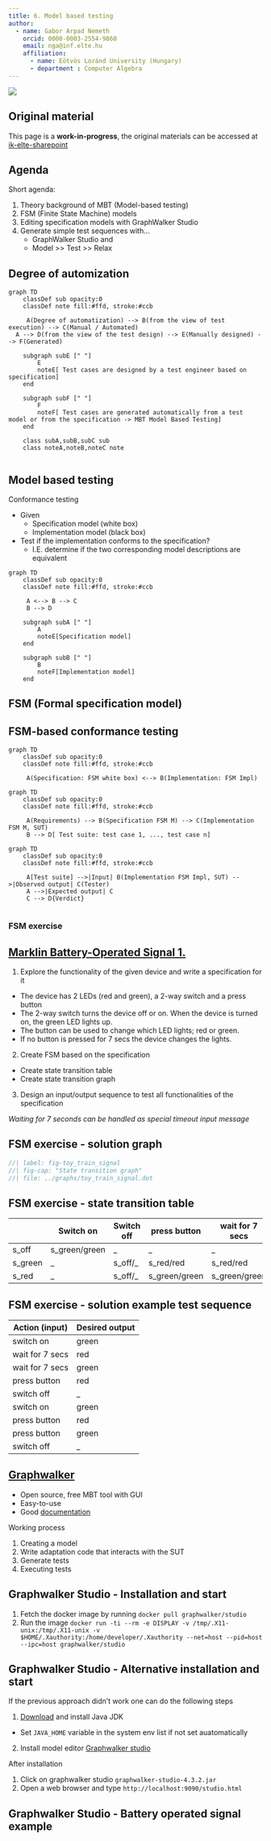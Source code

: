 ```yaml
---
title: 6. Model based testing
author:
  - name: Gabor Arpad Nemeth
    orcid: 0000-0003-2554-9860
    email: nga@inf.elte.hu
    affiliation:
      - name: Eötvös Loránd University (Hungary)
      - department : Computer Algebra
---
```



![](../images/model_based/Model-based%20testing-1st%20part_0.jpg)

## Original material
This page is a **work-in-progress**, the original materials can be accessed at [ik-elte-sharepoint](https://ikelte-my.sharepoint.com/:f:/g/personal/nga_inf_elte_hu/EjW498cdWiFEnA3At2DRKLABiVrxzyh3CTXgp1gZhHQwhg?e=8ZPzBa)

## Agenda

Short agenda:

1. Theory background of MBT \(Model\-based testing\)
2. FSM \(Finite State Machine\) models
3. Editing specification models with GraphWalker Studio
4. Generate simple test sequences with…
    * GraphWalker Studio and
    * Model >> Test >> Relax

## Degree of automization 


```mermaid
graph TD
    classDef sub opacity:0
    classDef note fill:#ffd, stroke:#ccb
    
     A(Degree of automatization) --> B(from the view of test execution) --> C(Manual / Automated)
  A --> D(from the view of the test design) --> E(Manually designed) --> F(Generated)
       
    subgraph subE [" "]
        E
        noteE[ Test cases are designed by a test engineer based on specification]
    end

    subgraph subF [" "]
        F
        noteF[ Test cases are generated automatically from a test model or from the specification -> MBT Model Based Testing]
    end
    
    class subA,subB,subC sub
    class noteA,noteB,noteC note


```

## Model based testing

Conformance testing
  
  * Given
      * Specification model (white box)
      * Implementation model (black box)
  * Test if the implementation conforms to the specification?
      * I.E. determine if the two corresponding model descriptions are equivalent 

```mermaid
graph TD
    classDef sub opacity:0
    classDef note fill:#ffd, stroke:#ccb
    
     A <--> B --> C
     B --> D 

    subgraph subA [" "]
        A
        noteE[Specification model]
    end

    subgraph subB [" "]
        B
        noteF[Implementation model]
    end

```


## FSM (Formal specification model)

## FSM-based conformance testing 

```mermaid
graph TD
    classDef sub opacity:0
    classDef note fill:#ffd, stroke:#ccb
    
     A(Specification: FSM white box) <--> B(Implementation: FSM Impl)

```

```mermaid
graph TD
    classDef sub opacity:0
    classDef note fill:#ffd, stroke:#ccb
    
     A(Requirements) --> B(Specification FSM M) --> C(Implementation FSM M, SUT)
     B --> D[ Test suite: test case 1, ..., test case n]
```

```mermaid
graph TD
    classDef sub opacity:0
    classDef note fill:#ffd, stroke:#ccb
    
     A[Test suite] -->|Input| B(Implementation FSM Impl, SUT) -->|Observed output| C(Tester)
     A -->|Expected output| C
     C --> D{Verdict}
     

```


### FSM exercise 
::: {.callout-note}
## [Marklin Battery-Operated Signal 1.](https://www.maerklin.de/en/products/details/article/72201/)
1. Explore the functionality of the given device
and write a specification for it

  * The device has 2 LEDs (red and green), a 2-way switch and a press button
  * The 2-way switch turns the device off or on. When the device is turned on,
the green LED lights up.
  * The button can be used to change which LED lights; red or green.
  * If no button is pressed for 7 secs the device changes the lights.

2. Create FSM based on the specification
  * Create state transition table
  * Create state transition graph 

3. Design an input/output sequence to test all functionalities of the
specification

*Waiting for 7 seconds can be handled as special timeout input message*
:::


## FSM exercise - solution graph
```dot
//| label: fig-toy_train_signal
//| fig-cap: "State transition graph"
//| file: ../graphs/toy_train_signal.dot
```


## FSM exercise - state transition table
|             | Switch on   | Switch off  | press button | wait for 7 secs |
| ----------- | ----------- | ----------- | ----------- | ----------- |
| s_off      | s_green/green | _ | _ | _ |
| s_green   | _        | s_off/_     | s_red/red | s_red/red |
| s_red | _ | s_off/_ | s_green/green | s_green/green |


## FSM exercise - solution example test sequence

| Action (input) | Desired output |
| --- | ----------- |
| switch on | green |
| wait for 7 secs | red |
| wait for 7 secs | green |
| press button | red |
| switch off | _ |
| switch on | green |
| press button | red |
| press button | green |
| switch off | _ |

## [Graphwalker](https://graphwalker.github.io/)

* Open source, free MBT tool with GUI
* Easy-to-use
* Good [documentation](https://github.com/GraphWalker/graphwalker-project/wiki)

Working process

1. Creating a model
2. Write adaptation code that interacts with the SUT
3. Generate tests
4. Executing tests

## Graphwalker Studio - Installation and start

1. Fetch the docker image by running `docker pull graphwalker/studio`
2. Run the image `docker run -ti --rm -e DISPLAY -v /tmp/.X11-unix:/tmp/.X11-unix -v $HOME/.Xauthority:/home/developer/.Xauthority --net=host --pid=host --ipc=host graphwalker/studio`

## Graphwalker Studio - Alternative installation and start
If the previous approach didn't work one can do the following steps

1. [Download](https://www.oracle.com/technetwork/java/javase/downloads/jdk8-downloads-2133151.html) and install Java JDK
  * Set `JAVA_HOME` variable in the system env list if not set auatomatically
2. Install model editor [Graphwalker studio](https://graphwalker.github.io/download#studio)

After installation

1. Click on graphwalker studio `graphwalker-studio-4.3.2.jar`
2. Open a web browser and type `http://localhost:9090/studio.html`

## Graphwalker Studio - Battery operated signal example